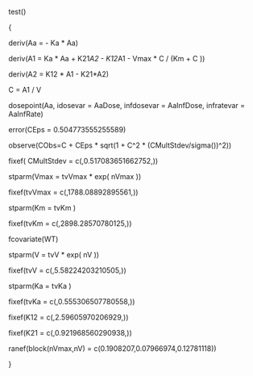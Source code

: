  test()  
  { 
  deriv(Aa = - Ka * Aa)
  deriv(A1 = Ka * Aa + K21*A2 - K12*A1 - Vmax * C / (Km  + C ))
  deriv(A2 = K12 * A1 - K21*A2) 

  C = A1 / V
  dosepoint(Aa, idosevar = AaDose, infdosevar = AaInfDose, infratevar =  AaInfRate)
  error(CEps = 0.504773555255589) 
  observe(CObs=C + CEps * sqrt(1 + C^2 * (CMultStdev/sigma())^2)) 
  fixef( CMultStdev = c(,0.517083651662752,))
  stparm(Vmax = tvVmax * exp( nVmax ))
  fixef(tvVmax = c(,1788.08892895561,))  
  stparm(Km = tvKm )
  fixef(tvKm = c(,2898.28570780125,))  
  fcovariate(WT)
  stparm(V = tvV  * exp( nV ))
  fixef(tvV = c(,5.58224203210505,)) 
  stparm(Ka = tvKa )
  fixef(tvKa = c(,0.555306507780558,))   
  fixef(K12 = c(,2.59605970206929,))
  fixef(K21 = c(,0.921968560290938,)) 
  ranef(block(nVmax,nV) = c(0.1908207,0.07966974,0.12781118))

  }